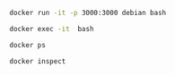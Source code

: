 ```bash copy
docker run -it -p 3000:3000 debian bash
```

```bash copy
docker exec -it  bash
```

```bash copy
docker ps
```

```bash copy
docker inspect
```
